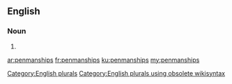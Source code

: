 ==English==

===Noun===
{{head|en}}

# {{plural of|penmanship}}

[[Category:English plurals]][[Category:English plurals using obsolete wikisyntax]]

[[ar:penmanships]]
[[fr:penmanships]]
[[ku:penmanships]]
[[my:penmanships]]